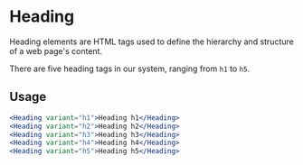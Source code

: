 
<Meta title="UI/Typography/Heading/Docs" />

# Heading

Heading elements are HTML tags used to define the hierarchy and structure of a web page's content.

There are five heading tags in our system, ranging from `h1` to `h5`.

## Usage

```jsx
<Heading variant="h1">Heading h1</Heading>
<Heading variant="h2">Heading h2</Heading>
<Heading variant="h3">Heading h3</Heading>
<Heading variant="h4">Heading h4</Heading>
<Heading variant="h5">Heading h5</Heading>
```
